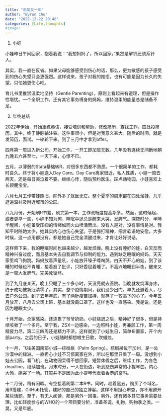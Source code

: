 ```yaml
---
title: "匆匆又一年"
author: "Byron Chu"
date: "2022-12-22 20:40"
categories: [Life,thoughts]
#image: 
---
```


1.   小娃

小娃昨日午间回家，抱着我说："我想妈妈了，所以回家。"果然是解铃还须系铃人。

其实，我一直在反省。如果父母能够感受到伤心的话，那么，更为敏感的孩子感受到的伤心失望只会更强烈。这样说来，孩子对我的推拒，也有可能是因为长久的失望。只怕她更伤心吧。

育儿书里推崇温柔地坚持（Gentle Parenting）。原则上看起来有道理，但是操作性堪忧。一个全职工作，还有其它事务缠身的妈妈，维持温柔的能量总是储备不足。

2.  年终总结

2022年伊始，开始重练英语，接受培训和帮助，修改简历，查找工作。四处投简历。其中，终于静脉输注铁。这件事很小，但是对我意义甚大。随后的时间，就是发简历，面试。一轮轮下来。到了三月中才拿到offer。

四月第一周进入新公司，开始工作。一开工即加班无数。几年没有连续无间断地朝九晚五六甚至七，一天下来，心悸不已。

五月，以薄弱的Stata基础转R，对很多东西都不熟悉。一个很简单的工作，都耗时良久。终于将小娃送入Day Care。Day   Care离家很近，私人性质，小娃一周去两天，还是每日哭泣着不要。继续心悸，随后预约医生。踩点动物园，小娃喜欢上长颈鹿宝宝。

六月七月工作带娃照旧，除外多了就医无它。整个夏季的周末都在四处溜娃，几乎逛遍温村及附近城市的公园。

八九月份，开始刷R书籍，刷完第一本，工作流畅度提高斯多。然而，这时候起，或者更早一些，小娃不知为何，睡眠中途总是醒来大哭，发脾气。深夜时分，半睡半醒间，小娃备受压抑的情绪如同火山喷涌而出。没有人是对，没有事情是对。我知平时陪她太少，她其实内心也伤心失望。于是强打精神，细言软语地安慰。大多时候，这一点用都没有。都是她自己完全清醒过来，才肯让好好说话。

这样熬下来，我的睡眠时间也越来越少，越发烦燥。晚上没有睡好的娃，白天反而精神兴奋过度，而且基本失去自我调节与抑制的能力。遇到缺乏睡眠的妈妈，天天家里鸡飞狗跳。妈妈放着声量吼，小娃放开嗓子嚎啕哭。白天不开心的娃，到了该睡的时候也不肯睡，接着捱了批评，只好委屈着睡了。不高兴地睡到半夜，醒来又是一顿大发脾气。完美死循环。

到了九月底某天，晚上只睡了三个多小时，天没亮就去医院。当晚就发烧浑身疼，终于成功被新冠清零了。其实，整个疫情期间，我们没少出门。早先还避着人，尽去户外公园。到了去年年底，有了两针疫苗加持，就存了一较高下的心了。今年五月放开，八月去公司上班，基本就没戴口罩了。这样也没一直感染。我是说，还是因为睡眠太少。

十月开始，全家感染。还连累了爷爷奶奶。小娃烧退之后，精神好了很多，但是持续咳嗽了一个多月。至于我，ZSX一边感染，一边照料小娃，再兼顾工作，第一周精疲力尽，第二三四周还是精力不济。这样就到了小娃生日，简单布置家，开个内部party。之后的日子，小娃随时都想唱生日歌，吹蜡烛。

十一月，飞往美国南部小城---棕榈泉（Palm  Spring）。棕榈泉位于加州，是一处沙漠中的绿洲。一直担心小娃不习惯离家在外，所以在那里只呆了一周。没想到小娃去公园，看飞机，在动物园呆得不想回家。短暂休假之后，继续工作，为各色deadline，继续加班。月末时分，一人在街边，听到悲伤异常的小提琴曲，内心大恸，痛哭了一场。其实并不是因为此小提琴代表着香港的哀鸣。

十二月份，稍有闲暇。有空接着刷第二本R书，同时，趁着黑五，购买了个域名，用R搭建，GitHub托管，建好的自己的独立博客。这样不用担心审查，亦不用避开某些话题。至于，有无人阅读，那是另外一回事。另外，还有诸多其它事务需要处理，比如轻度参与的WHO的一个项目要分析，准备圣诞，礼物，购物季之类。一晃，又是年底。




